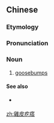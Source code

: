 {{also|鸡皮疙瘩}}
==Chinese==
{{zh-forms|s=鸡皮疙瘩|type=22}}
{{wikipedia|lang=zh|雞皮疙瘩}}

===Etymology===
{{zh-compound|雞皮|疙瘩|chicken skin|bump, pimple}}

===Pronunciation===
{{zh-pron
|m=jīpí gēda
|c=gai1 pei4 gat6 daap3
|cat=n
}}

===Noun===
{{zh-noun}}

# [[goosebump]]s

====See also====
* {{qualifier|Cantonese}} {{zh-l|起雞皮}}

[[zh:雞皮疙瘩]]